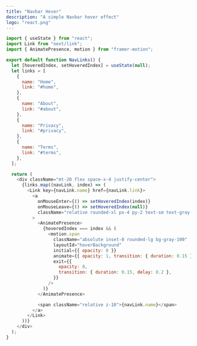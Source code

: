 ```yaml
---
title: "Navbar Hover"
description: "A simple Navbar hover effect"
logo: "react.png"
---
```


```js
import { useState } from "react";
import Link from "next/link";
import { AnimatePresence, motion } from "framer-motion";

export default function NavLinks() {
  let [hoveredIndex, setHoveredIndex] = useState(null);
  let links = [
    {
      name: "Home",
      link: "#home",
    },
    {
      name: "About",
      link: "#about",
    },
    {
      name: "Privacy",
      link: "#privacy",
    },
    {
      name: "Terms",
      link: "#terms",
    },
  ];

  return (
    <div className="mt-20 flex space-x-4 justify-center">
      {links.map((navLink, index) => (
        <Link key={navLink.name} href={navLink.link}>
          <a
            onMouseEnter={() => setHoveredIndex(index)}
            onMouseLeave={() => setHoveredIndex(null)}
            className="relative rounded-xl px-4 py-2 text-sm text-gray-700 transition-all delay-150 hover:text-gray-900"
          >
            <AnimatePresence>
              {hoveredIndex === index && (
                <motion.span
                  className="absolute inset-0 rounded-lg bg-gray-100"
                  layoutId="hoverBackground"
                  initial={{ opacity: 0 }}
                  animate={{ opacity: 1, transition: { duration: 0.15 } }}
                  exit={{
                    opacity: 0,
                    transition: { duration: 0.15, delay: 0.2 },
                  }}
                />
              )}
            </AnimatePresence>

            <span className="relative z-10">{navLink.name}</span>
          </a>
        </Link>
      ))}
    </div>
  );
}
```
